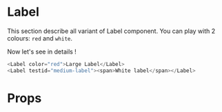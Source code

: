 
<Meta title="Atoms|Label" component={Label} />

# Label

This section describe all variant of Label component. You can play with 2 colours: `red` and `white`.

<div style={{ display: 'flex', justifyContent: 'space-between', width: '600px', backgroundColor: '#140C0B', padding: '20px 20px 10px' }}>
    <LabelRed />
    <LabelWhite />
</div>

Now let's see in details !

```javascript
<Label color="red">Large Label</Label>
<Label testid="medium-label"><span>White label</span></Label>
```

# Props

<Props of={Label} />